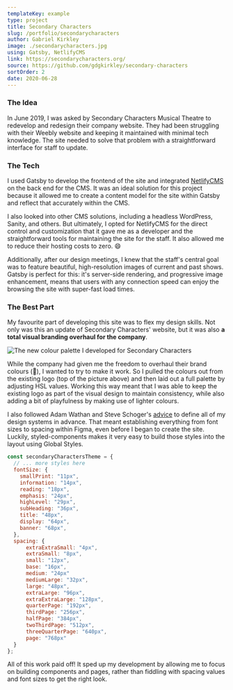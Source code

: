 ```yaml
---
templateKey: example
type: project
title: Secondary Characters
slug: /portfolio/secondarycharacters
author: Gabriel Kirkley
image: ./secondarycharacters.jpg
using: Gatsby, NetlifyCMS
link: https://secondarycharacters.org/
source: https://github.com/gdgkirkley/secondary-characters
sortOrder: 2
date: 2020-06-28
---
```


### The Idea

In June 2019, I was asked by Secondary Characters Musical Theatre to redevelop
and redesign their company website. They had been struggling with their Weebly
website and keeping it maintained with minimal tech knowledge. The site needed
to solve that problem with a straightforward interface for staff to update.

### The Tech

I used Gatsby to develop the frontend of the site and integrated
[NetlifyCMS](https://www.netlifycms.org/) on the back end for the CMS. It was an
ideal solution for this project because it allowed me to create a content model
for the site within Gatsby and reflect that accurately within the CMS.

I also looked into other CMS solutions, including a headless WordPress, Sanity,
and others. But ultimately, I opted for NetlifyCMS for the direct control and
customization that it gave me as a developer and the straightforward tools for
maintaining the site for the staff. It also allowed me to reduce their hosting
costs to zero. <span aria-label="Grinning face with smiling eyes">😄</span>

Additionally, after our design meetings, I knew that the staff's central goal
was to feature beautiful, high-resolution images of current and past shows.
Gatsby is perfect for this: it's server-side rendering, and progressive image
enhancement, means that users with any connection speed can enjoy the browsing
the site with super-fast load times.

### The Best Part

My favourite part of developing this site was to flex my design skills. Not only
was this an update of Secondary Characters' website, but it was also **a total
visual branding overhaul for the company**.

![The new colour palette I developed for Secondary Characters](./sc-colourpalette.jpg)

While the company had given me the freedom to overhaul their brand colours
(<span aria-label="Exploding head">🤯</span>), I wanted to try to make it work.
So I pulled the colours out from the existing logo (top of the picture above)
and then laid out a full palette by adjusting HSL values. Working this way meant
that I was able to keep the existing logo as part of the visual design to
maintain consistency, while also adding a bit of playfulness by making use of
lighter colours.

I also followed Adam Wathan and Steve Schoger's
[advice](https://refactoringui.com/) to define all of my design systems in
advance. That meant establishing everything from font sizes to spacing within
Figma, even before I began to create the site. Luckily, styled-components makes
it very easy to build those styles into the layout using Global Styles.

```js
const secondaryCharactersTheme = {
  // ... more styles here
  fontSize: {
    smallPrint: "11px",
    information: "14px",
    reading: "18px",
    emphasis: "24px",
    highLevel: "29px",
    subHeading: "36px",
    title: "48px",
    display: "64px",
    banner: "68px",
  },
  spacing: {
      extraExtraSmall: "4px",
      extraSmall: "8px",
      small: "12px",
      base: "16px",
      medium: "24px"
      mediumLarge: "32px",
      large: "48px",
      extraLarge: "96px",
      extraExtraLarge: "128px",
      quarterPage: "192px",
      thirdPage: "256px",
      halfPage: "384px",
      twoThirdPage: "512px",
      threeQuarterPage: "640px",
      page: "768px"
  }
};
```

All of this work paid off! It sped up my development by allowing me to focus on
building components and pages, rather than fiddling with spacing values and font
sizes to get the right look.

